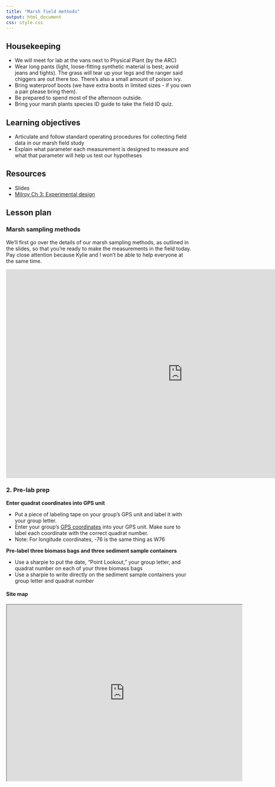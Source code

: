 ```yaml
---
title: "Marsh field methods"
output: html_document
css: style.css
---
```

## Housekeeping

* We will meet for lab at the vans next to Physical Plant (by the ARC)
* Wear long pants (light, loose-fitting synthetic material is best; avoid jeans and tights). The grass will tear up your legs and the ranger said chiggers are out there too. There's also a small amount of poison ivy.
* Bring waterproof boots (we have extra boots in limited sizes - if you own a pair please bring them). 
* Be prepared to spend most of the afternoon outside. 
* Bring your marsh plants species ID guide to take the field ID quiz.

## Learning objectives

* Articulate and follow standard operating procedures for collecting field data in our marsh field study
* Explain what parameter each measurement is designed to measure and what that parameter will help us test our hypotheses

## Resources

* Slides
* [Milroy Ch 3: Experimental design](https://mrne392.github.io/lesson-plans/readings/Milroy_Ch3.pdf)

## Lesson plan

### Marsh sampling methods

We'll first go over the details of our marsh sampling methods, as outlined in the slides, so that you're ready to make the measurements in the field today. Pay close attention because Kylie and I won't be able to help everyone at the same time.

<iframe src="https://docs.google.com/presentation/d/1V8VrXDSoeyJIivLSKPxECJzmMrDmmyq-bhgUY9I1600/embed?start=false&loop=false&delayms=3000" frameborder="0" width="960" height="569" allowfullscreen="true" mozallowfullscreen="true" webkitallowfullscreen="true" data-external="1"></iframe>

### 2. Pre-lab prep

**Enter quadrat coordinates into GPS unit**

* Put a piece of labeling tape on your group's GPS unit and label it with your group letter.  
* Enter your group's [GPS coordinates](https://docs.google.com/spreadsheets/d/1mYoGyq-8Y2-RpsXb-zOX1jk5tfSAcb7muXgy5Yux3so/edit?gid=0#gid=0) into your GPS unit. Make sure to label each coordinate with the correct quadrat number.
* Note: For longitude coordinates, -76 is the same thing as W76

**Pre-label three biomass bags and three sediment sample containers**

* Use a sharpie to put the date, "Point Lookout," your group letter, and quadrat number on each of your three biomass bags
* Use a sharpie to write directly on the sediment sample containers your group letter and quadrat number

#### Site map

<iframe src="https://www.google.com/maps/d/u/0/embed?mid=1QLcQVzjpS5U_SPJj7oAzR-V0HePlK8U&ehbc=2E312F&noprof=1" width="640" height="480" data-external="1"></iframe>
